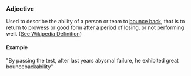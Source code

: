 ===Adjective===

Used to describe the ability of a person or team to [[bounce back]], that is to return to prowess or good form after a period of losing, or not performing well. ([[w:Bouncebackability|See Wikipedia Definition]])

====Example====

"By passing the test, after last years abysmal failure, he exhibited great bouncebackability"

{{protologism}}